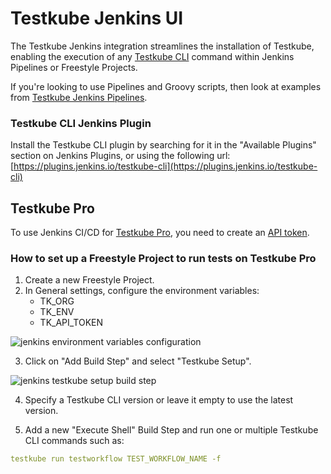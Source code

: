# Testkube Jenkins UI

The Testkube Jenkins integration streamlines the installation of Testkube, enabling the execution of any [Testkube CLI](https://docs.testkube.io/cli/testkube) command within Jenkins Pipelines or Freestyle Projects.  

If you're looking to use Pipelines and Groovy scripts, then look at examples from [Testkube Jenkins Pipelines](./jenkins.mdx).

### Testkube CLI Jenkins Plugin

Install the Testkube CLI plugin by searching for it in the "Available Plugins" section on Jenkins Plugins, or using the following url:
[https://plugins.jenkins.io/testkube-cli](https://plugins.jenkins.io/testkube-cli)

## Testkube Pro

To use Jenkins CI/CD for [Testkube Pro](https://app.testkube.io/), you need to create an [API token](https://docs.testkube.io/testkube-pro/articles/organization-management/#api-tokens).

### How to set up a Freestyle Project to run tests on Testkube Pro

1. Create a new Freestyle Project.
2. In General settings, configure the environment variables:
   - TK_ORG
   - TK_ENV
   - TK_API_TOKEN

![jenkins environment variables configuration](../img/jenkins-environment.png)

3. Click on "Add Build Step" and select "Testkube Setup".

![jenkins testkube setup build step](../img/jenkins-build-step.png)

4. Specify a Testkube CLI version or leave it empty to use the latest version.

5. Add a new "Execute Shell" Build Step and run one or multiple Testkube CLI commands such as:
<!-- ![jenkins execute shell](../img/jenkins-execute-shell.png) Commented this because image shows deprecated commands. Please take updated screenshots.
Adding updated command as code block for now-->

```yaml
testkube run testworkflow TEST_WORKFLOW_NAME -f
```
